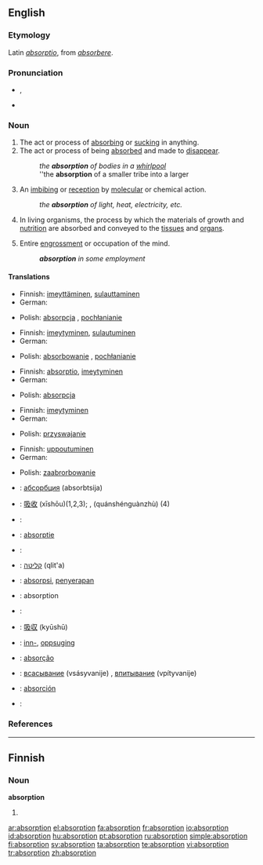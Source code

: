 ==English==

===Etymology===
Latin ''[[absorptio]]'', from ''[[absorbere]]''.

===Pronunciation===
*{{IPA|/əbˈzɔ:p.ʃən/}}, {{SAMPA|/@b"zO:p.S@n/}}
*{{audio|en-us-absorption.ogg|Audio (US)}}

===Noun===
{{en-noun}}

# The act or process of [[absorbing]] or [[sucking]] in anything.
# The act or process of being [[absorbed]] and made to [[disappear]].
#:''the '''absorption''' of bodies in a [[whirlpool]]''
#:''the '''absorption''' of a smaller tribe into a larger
# {{context|chemistry|physics}} An [[imbibing]] or [[reception]] by [[molecular]] or chemical action.
#:''the '''absorption''' of light, heat, electricity, etc.''
# {{physiology}} In living organisms, the process by which the materials of growth and [[nutrition]] are absorbed and conveyed to the [[tissue]]s and [[organ]]s.
# Entire [[engrossment]] or occupation of the mind.
#:'''''absorption''' in some employment''

====Translations====
{{trans-top|act or process of absorbing or sucking in anything}}
* Finnish: [[imeyttäminen]], [[sulauttaminen]]
* German: {{t-|de|Absorption|f}}
{{trans-mid}}
* Polish: [[absorpcja]] {{f}}, [[pochłanianie]] {{n}}
{{trans-bottom}}

{{trans-top|act or process of being absorbed and made to disappear}}
* Finnish: [[imeytyminen]], [[sulautuminen]]
* German: {{t-|de|Absorption|f}}
{{trans-mid}}
* Polish: [[absorbowanie]] {{n}}, [[pochłanianie]] {{n}}
{{trans-bottom}}

{{trans-top|chemistry, physics: imbibing or reception by molecular or chemical action}}
* Finnish: [[absorptio]], [[imeytyminen]]
* German: {{t-|de|Absorption|f}}
{{trans-mid}}
* Polish: [[absorpcja]] {{f}}
{{trans-bottom}}

{{trans-top|physiology: process by which the materials of growth and nutrition are absorbed}}
* Finnish: [[imeytyminen]]
* German: {{t-|de|Absorption|f}}
{{trans-mid}}
* Polish: [[przyswajanie]] {{n}}
{{trans-bottom}}

{{trans-top|entire occupation of the mind}}
* Finnish: [[uppoutuminen]]
* German: {{t+|de|vertieft}}
{{trans-mid}}
* Polish: [[zaabrorbowanie]] {{n}}
{{trans-bottom}}

{{ttbc-top}}
* {{ttbc|Bulgarian}}: [[абсорбция]] (absorbtsija) {{f}}
* {{ttbc|Chinese}}: [[吸收]] (xīshōu)(1,2,3); {{t|cmn|全神貫注|sc=Hani|xs=Mandarin}}, {{t|cmn|全神贯注|sc=Hani|xs=Mandarin}} (quánshénguànzhù) (4)
* {{ttbc|Croatian}}: {{t-|hr|apsorpcija|f}}
* {{ttbc|Dutch}}: [[absorptie]] {{f}}
* {{ttbc|French}}: {{t+|fr|absorption|f}}
* {{ttbc|Hebrew}}: [[קליטה]] (qlit'a)
* {{ttbc|Indonesian}}: [[absorpsi]], [[serap|penyerapan]]
* {{ttbc|Interlingua}}: absorption
* {{ttbc|Italian}}: {{t+|it|assorbimento|m}}
{{ttbc-mid}}
* {{ttbc|Japanese}}: [[吸収]] (kyūshū)
* {{ttbc|Norwegian}}: [[inn-]], [[oppsuging]]
* {{ttbc|Portuguese}}: [[absorção]] {{f}}
* {{ttbc|Russian}}: [[всасывание]] (vsásyvanije) {{n}}, [[впитывание]] (vpítyvanije) {{n}}
* {{ttbc|Spanish}}: [[absorción]] {{f}}
* {{ttbc|Swedish}}: {{t+|sv|absorption|c}}
{{ttbc-bottom}}

===References===
{{R:Century 1911}}
{{R:Webster 1913}}

----

==Finnish==

===Noun===
'''absorption'''

# {{fi-form of|type=noun|case=genitive|pl=singular|[[absorptio]]}}

[[ar:absorption]]
[[el:absorption]]
[[fa:absorption]]
[[fr:absorption]]
[[io:absorption]]
[[id:absorption]]
[[hu:absorption]]
[[pt:absorption]]
[[ru:absorption]]
[[simple:absorption]]
[[fi:absorption]]
[[sv:absorption]]
[[ta:absorption]]
[[te:absorption]]
[[vi:absorption]]
[[tr:absorption]]
[[zh:absorption]]